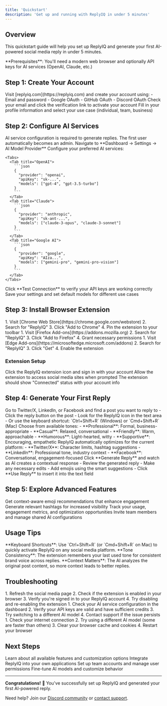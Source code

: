 ```yaml
---
title: 'Quickstart'
description: 'Get up and running with ReplyIQ in under 5 minutes'
---
```


## Overview

This quickstart guide will help you set up ReplyIQ and generate your first AI-powered social media reply in under 5 minutes.

<Info>
  **Prerequisites**: You'll need a modern web browser and optionally API keys for AI services (OpenAI, Claude, etc.)
</Info>

## Step 1: Create Your Account

<Steps>
  <Step title="Sign Up">
    Visit [replyiq.com](https://replyiq.com) and create your account using:
    - Email and password
    - Google OAuth
    - GitHub OAuth
    - Discord OAuth
  </Step>
  <Step title="Verify Email">
    Check your email and click the verification link to activate your account
  </Step>
  <Step title="Complete Profile">
    Fill in your profile information and select your use case (individual, team, business)
  </Step>
</Steps>

## Step 2: Configure AI Services

<Warning>
  AI service configuration is required to generate replies. The first user automatically becomes an admin.
</Warning>

<Steps>
  <Step title="Access Admin Dashboard">
    Navigate to **Dashboard → Settings → AI Model Provider**
  </Step>
  <Step title="Add API Keys">
    Configure your preferred AI services:
    
    <Tabs>
      <Tab title="OpenAI">
        ```json
        {
          "provider": "openai",
          "apiKey": "sk-...",
          "models": ["gpt-4", "gpt-3.5-turbo"]
        }
        ```
      </Tab>
      <Tab title="Claude">
        ```json
        {
          "provider": "anthropic",
          "apiKey": "sk-ant-...",
          "models": ["claude-3-opus", "claude-3-sonnet"]
        }
        ```
      </Tab>
      <Tab title="Google AI">
        ```json
        {
          "provider": "google",
          "apiKey": "AIza...",
          "models": ["gemini-pro", "gemini-pro-vision"]
        }
        ```
      </Tab>
    </Tabs>
  </Step>
  <Step title="Test Connection">
    Click **Test Connection** to verify your API keys are working correctly
  </Step>
  <Step title="Save Configuration">
    Save your settings and set default models for different use cases
  </Step>
</Steps>

## Step 3: Install Browser Extension

<CardGroup cols={3}>
  <Card title="Chrome" icon="chrome">
    1. Visit [Chrome Web Store](https://chrome.google.com/webstore)
    2. Search for "ReplyIQ"
    3. Click "Add to Chrome"
    4. Pin the extension to your toolbar
  </Card>
  <Card title="Firefox" icon="firefox">
    1. Visit [Firefox Add-ons](https://addons.mozilla.org)
    2. Search for "ReplyIQ"
    3. Click "Add to Firefox"
    4. Grant necessary permissions
  </Card>
  <Card title="Edge" icon="edge">
    1. Visit [Edge Add-ons](https://microsoftedge.microsoft.com/addons)
    2. Search for "ReplyIQ"
    3. Click "Get"
    4. Enable the extension
  </Card>
</CardGroup>

### Extension Setup

<Steps>
  <Step title="Sign In">
    Click the ReplyIQ extension icon and sign in with your account
  </Step>
  <Step title="Grant Permissions">
    Allow the extension to access social media sites when prompted
  </Step>
  <Step title="Verify Connection">
    The extension should show "Connected" status with your account info
  </Step>
</Steps>

## Step 4: Generate Your First Reply

<Steps>
  <Step title="Navigate to Social Media">
    Go to Twitter/X, LinkedIn, or Facebook and find a post you want to reply to
  </Step>
  <Step title="Activate ReplyIQ">
    - Click the reply button on the post
    - Look for the ReplyIQ icon in the text area
    - Or use the keyboard shortcut: `Ctrl+Shift+R` (Windows) or `Cmd+Shift+R` (Mac)
  </Step>
  <Step title="Configure Your Reply">
    <Tabs>
      <Tab title="Tone Selection">
        Choose from available tones:
        - **Professional**: Formal, business-appropriate
        - **Casual**: Relaxed, conversational
        - **Friendly**: Warm, approachable
        - **Humorous**: Light-hearted, witty
        - **Supportive**: Encouraging, empathetic
      </Tab>
      <Tab title="Platform Optimization">
        ReplyIQ automatically optimizes for the current platform:
        - **Twitter/X**: Character limits, hashtag suggestions
        - **LinkedIn**: Professional tone, industry context
        - **Facebook**: Conversational, engagement-focused
      </Tab>
    </Tabs>
  </Step>
  <Step title="Generate Reply">
    Click **Generate Reply** and watch as AI creates a contextual response
  </Step>
  <Step title="Review and Edit">
    - Review the generated reply
    - Make any necessary edits
    - Add emojis using the smart suggestions
    - Click **Use Reply** to insert it into the text field
  </Step>
</Steps>

## Step 5: Explore Advanced Features

<CardGroup cols={2}>
  <Card title="Emoji Suggestions" icon="face-smile">
    Get context-aware emoji recommendations that enhance engagement
  </Card>
  <Card title="Hashtag Generation" icon="hashtag">
    Generate relevant hashtags for increased visibility
  </Card>
  <Card title="Analytics Dashboard" icon="chart-bar">
    Track your usage, engagement metrics, and optimization opportunities
  </Card>
  <Card title="Team Collaboration" icon="users">
    Invite team members and manage shared AI configurations
  </Card>
</CardGroup>

## Usage Tips

<Tip>
  **Keyboard Shortcuts**: Use `Ctrl+Shift+R` (or `Cmd+Shift+R` on Mac) to quickly activate ReplyIQ on any social media platform.
</Tip>

<Tip>
  **Tone Consistency**: The extension remembers your last used tone for consistent brand voice across replies.
</Tip>

<Tip>
  **Context Matters**: The AI analyzes the original post content, so more context leads to better replies.
</Tip>

## Troubleshooting

<AccordionGroup>
  <Accordion title="Extension not appearing">
    1. Refresh the social media page
    2. Check if the extension is enabled in your browser
    3. Verify you're signed in to your ReplyIQ account
    4. Try disabling and re-enabling the extension
  </Accordion>

  <Accordion title="AI generation failing">
    1. Check your AI service configuration in the dashboard
    2. Verify your API keys are valid and have sufficient credits
    3. Try switching to a different AI model
    4. Contact support if the issue persists
  </Accordion>

  <Accordion title="Slow response times">
    1. Check your internet connection
    2. Try using a different AI model (some are faster than others)
    3. Clear your browser cache and cookies
    4. Restart your browser
  </Accordion>
</AccordionGroup>

## Next Steps

<CardGroup cols={2}>
  <Card
    title="Explore Features"
    icon="compass"
    href="/features/ai-reply-generation"
  >
    Learn about all available features and customization options
  </Card>
  <Card
    title="API Integration"
    icon="code"
    href="/api-reference/introduction"
  >
    Integrate ReplyIQ into your own applications
  </Card>
  <Card
    title="Team Setup"
    icon="users"
    href="/dashboard/team-management"
  >
    Set up team accounts and manage user permissions
  </Card>
  <Card
    title="Advanced Configuration"
    icon="cog"
    href="/guides/ai-model-setup"
  >
    Fine-tune AI models and customize behavior
  </Card>
</CardGroup>

---

**Congratulations!** 🎉 You've successfully set up ReplyIQ and generated your first AI-powered reply. 

Need help? Join our [Discord community](https://discord.gg/replyiq) or [contact support](mailto:support@replyiq.com).